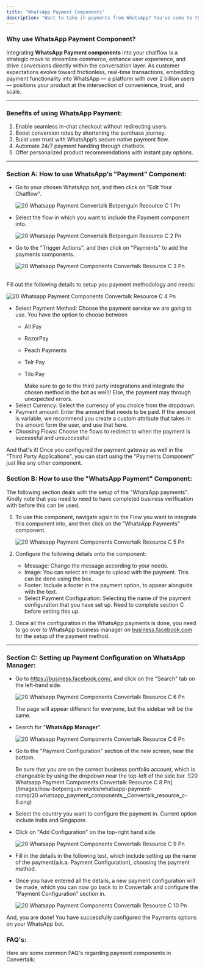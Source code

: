 ```yaml
---
title: "WhatsApp Payment Components"
description: "Want to take in payments from WhatsApp? You've come to the right place!"
---
```


### **Why use WhatsApp Payment Component?**

Integrating **WhatsApp Payment components** into your chatflow is a strategic move to streamline commerce, enhance user experience, and drive conversions directly within the conversation layer. As customer expectations evolve toward frictionless, real-time transactions, embedding payment functionality into WhatsApp — a platform with over 2 billion users — positions your product at the intersection of convenience, trust, and scale.

---

### **Benefits of using WhatsApp Payment:**

1. Enable seamless in-chat checkout without redirecting users.
2. Boost conversion rates by shortening the purchase journey.
3. Build user trust with WhatsApp’s secure native payment flow.
4. Automate 24/7 payment handling through chatbots.
5. Offer personalized product recommendations with instant pay options.

---

### **Section A: How to use WhatsApp's "Payment" Component:**

- Go to your chosen WhatsApp bot, and then click on "Edit Your Chatflow".

  ![20 Whatsapp Payment Convertalk Botpenguin Resource C 1 Pn](/images/how-botpenguin-works/whatsapp-payment-comp/20.whatsapp_payment_Convertalk__botpenguin_resource_c-1.png)
- Select the flow in which you want to include the Payment component into.

  ![20 Whatsapp Payment Convertalk Botpenguin Resource C 2 Pn](/images/how-botpenguin-works/whatsapp-payment-comp/20.whatsapp_payment_Convertalk__botpenguin_resource_c-2.png)
- Go to the "Trigger Actions", and then click on "Payments" to add the payments components.

  ![20 Whatsapp Payment Components  Convertalk Resource C 3 Pn](/images/how-botpenguin-works/whatsapp-payment-comp/20.whatsapp_payment_components__Convertalk_resource_c-3.png)

\
Fill out the following details to setup you payment methodology and needs:

![20 Whatsapp Payment Components  Convertalk Resource C 4 Pn](/images/how-botpenguin-works/whatsapp-payment-comp/20.whatsapp_payment_components__Convertalk_resource_c-4.png)

- Select Payment Method: Choose the payment service we are going to use. You have the option to choose between
  - All Pay
  - RazorPay
  - Peach Payments
  - Telr Pay
  - Tilo Pay

    <Warning>
      Make sure to go to the third party integrations and integrate the chosen method in the bot as well\! Else, the payment may through unexpected errors.
    </Warning>
- Select Currency: Select the currency of you choice from the dropdown.
- Payment amount: Enter the amount that needs to be paid. If the amount is variable, we recommend you create a custom attribute that takes in the amount form the user, and use that here.
- Choosing Flows: Choose the flows to redirect to when the payment is successful and unsuccessful

And that's it\! Once you configured the payment gateway as well in the "Third Party Applications", you can start using the "Payments Component" just like any other component.

### **Section B: How to use the "WhatsApp Payment" Component:**

The following section deals with the setup of the "WhatsApp payments". Kindly note that you need to need to have completed business verification with before this can be used.

1. To use this component, navigate again to the Flow you want to integrate this component into, and then click on the "WhatsApp Payments" component.

   ![20 Whatsapp Payment Components  Convertalk Resource C 5 Pn](/images/how-botpenguin-works/whatsapp-payment-comp/20.whatsapp_payment_components__Convertalk_resource_c-5.png)
2. Configure the following details onto the component:
   - Message: Change the message according to your needs.
   - Image: You can select an image to upload with the payment. This can be done using the box.
   - Footer: Include a footer in the payment option, to appear alongside with the text.
   - Select Payment Configuration: Selecting the name of the payment configuration that you have set up. Need to complete section C before setting this up.
3. Once all the configuration in the WhatsApp payments is done, you need to go over to WhatsApp business manager on [business.facebook.com](http://business.facebook.com) for the setup of the payment method.

---

### **Section C: Setting up Payment Configuration on WhatsApp Manager:**

- Go to https://business.facebook.com/, and click on the "Search" tab on the left-hand side.

  ![20 Whatsapp Payment Components  Convertalk Resource C 6 Pn](/images/how-botpenguin-works/whatsapp-payment-comp/20.whatsapp_payment_components__Convertalk_resource_c-6.png)

  <Info>
    The page will appear different for everyone, but the sidebar will be the same.
  </Info>
- Search for "**WhatsApp Manager**".

  ![20 Whatsapp Payment Components  Convertalk Resource C 6 Pn](/images/how-botpenguin-works/whatsapp-payment-comp/20.whatsapp_payment_components__Convertalk_resource_c-7.png)
- Go to the "Payment Configuration" section of the new screen, near the bottom.

  <Info>
    Be sure that you are on the correct business portfolio account, which is changeable by using the dropdown near the top-left of the side bar.
  </Info>
  ![20 Whatsapp Payment Components  Convertalk Resource C 8 Pn](/images/how-botpenguin-works/whatsapp-payment-comp/20.whatsapp_payment_components__Convertalk_resource_c-8.png)
- Select the country you want to configure the payment in. Current option include India and Singapore.
- Click on "Add Configuration" on the top-right hand side.

  ![20 Whatsapp Payment Components  Convertalk Resource C 9 Pn](/images/how-botpenguin-works/whatsapp-payment-comp/20.whatsapp_payment_components__Convertalk_resource_c-9.png)
- Fill in the details in the following test, which include setting up the name of the payment(a.k.a. Payment Configuration), choosing the payment method.
- Once you have entered all the details, a new payment configuration will be made, which you can now go back to in  Convertalk and configure the "Payment Configuration" section in.

  ![20 Whatsapp Payment Components  Convertalk Resource C 10 Pn](/images/how-botpenguin-works/whatsapp-payment-comp/20.whatsapp_payment_components__Convertalk_resource_c-10.png)

And, you are done\! You have successfully configured the Payments options on your WhatsApp bot.

### **FAQ's:**

Here are some common FAQ's regarding payment components in  Convertalk:

<AccordionGroup>
  <Accordion title="Can I use example of payments component in WhatsApp?">
    
  </Accordion>
  <Accordion title="How to add custom attribute to payment tab?">
    
  </Accordion>
  <Accordion title="Can you give example of proper use case of WhatsApp payments?">
    
  </Accordion>
  <Accordion title="Where is the track of ayments that have happened?">
    
  </Accordion>
</AccordionGroup>